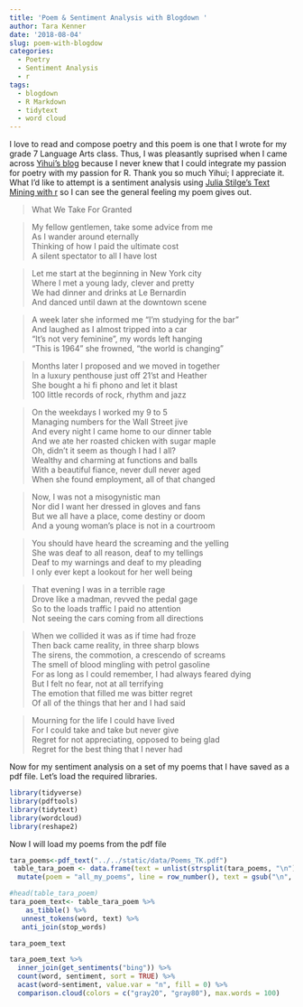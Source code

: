 ```yaml
---
title: 'Poem & Sentiment Analysis with Blogdown '
author: Tara Kenner
date: '2018-08-04'
slug: poem-with-blogdow
categories:
  - Poetry
  - Sentiment Analysis
  - r
tags:
  - blogdown
  - R Markdown
  - tidytext
  - word cloud
---
```

I love to read and compose poetry and this poem is one that I wrote for my grade 7 Language Arts class. Thus, I was pleasantly suprised when I came across [Yihui's blog](https://yihui.name/en/2018/06/quote-poem-blogdown/)
because I never knew that I could integrate my passion for poetry with my passion for R. Thank you so much Yihui; I appreciate it.
What I'd like to attempt is a sentiment analysis using [Julia Stilge's Text Mining with r ](https://www.tidytextmining.com/tidytext.html) so I can see the general feeling my poem gives out.


> What We Take For Granted

> My fellow gentlemen, take some advice from me  
As I wander around eternally  
Thinking of how I paid the ultimate cost  
A silent spectator to all I have lost

> Let me start at the beginning in New York city  
Where I met a young lady, clever and pretty  
We had dinner and drinks at Le Bernardin  
And danced until dawn at the downtown scene

> A week later she informed me “I’m studying for the bar”  
And laughed as I almost tripped into a car  
“It’s not very feminine”, my words left hanging  
“This is 1964” she frowned, “the world is changing”

> Months later I proposed and we moved in together  
In a luxury penthouse just off 21’st and Heather  
She bought a hi fi phono and let it blast  
100 little records of rock, rhythm and jazz

> On the weekdays I worked my 9 to 5  
Managing numbers for the Wall Street jive  
And every night I came home to our dinner table  
And we ate her roasted chicken with sugar maple  
Oh, didn’t it seem as though I had I all?  
Wealthy and charming at functions and balls  
With a beautiful fiance, never dull never aged  
When she found employment, all of that changed

> Now, I was not a misogynistic man  
Nor did I want her dressed in gloves and fans  
But we all have a place, come destiny or doom  
And a young woman’s place is not in a courtroom

> You should have heard the screaming and the yelling  
She was deaf to all reason, deaf to my tellings  
Deaf to my warnings and deaf to my pleading  
I only ever kept a lookout for her well being

> That evening I was in a terrible rage  
Drove like a madman, revved the pedal gage  
So to the loads traffic I paid no attention  
Not seeing the cars coming from all directions

> When we collided it was as if time had froze  
Then back came reality, in three sharp blows  
The sirens, the commotion, a crescendo of screams  
The smell of blood mingling with petrol gasoline  
For as long as I could remember, I had always feared dying  
But I felt no fear, not at all terrifying  
The emotion that filled me was bitter regret  
Of all of the things that her and I had said

> Mourning for the life I could have lived  
For I could take and take but never give  
Regret for not appreciating, opposed to being glad  
Regret for the best thing that I never had

>

Now for my sentiment analysis on a set of my poems that I have saved as a pdf file. Let's load the required libraries. 
```r

library(tidyverse)
library(pdftools)
library(tidytext)
library(wordcloud)
library(reshape2)
```


Now I will load my poems from the pdf file
```r
tara_poems<-pdf_text("../../static/data/Poems_TK.pdf")
 table_tara_poem <- data.frame(text = unlist(strsplit(tara_poems, "\n"))) %>% 
  mutate(poem = "all_my_poems", line = row_number(), text = gsub("\n", "", text)) 

#head(table_tara_poem)
tara_poem_text<- table_tara_poem %>% 
    as_tibble() %>% 
   unnest_tokens(word, text) %>% 
   anti_join(stop_words)

tara_poem_text
```

```r
tara_poem_text %>% 
  inner_join(get_sentiments("bing")) %>% 
  count(word, sentiment, sort = TRUE) %>% 
  acast(word~sentiment, value.var = "n", fill = 0) %>% 
  comparison.cloud(colors = c("gray20", "gray80"), max.words = 100)

```




